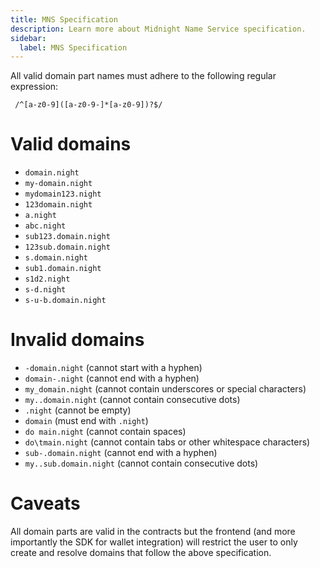```yaml
---
title: MNS Specification
description: Learn more about Midnight Name Service specification.
sidebar:
  label: MNS Specification
---
```


All valid domain part names must adhere to the following regular expression:

```regexp
 /^[a-z0-9]([a-z0-9-]*[a-z0-9])?$/
```

# Valid domains

- `domain.night`
- `my-domain.night`
- `mydomain123.night`
- `123domain.night`
- `a.night`
- `abc.night`
- `sub123.domain.night`
- `123sub.domain.night`
- `s.domain.night`
- `sub1.domain.night`
- `s1d2.night`
- `s-d.night`
- `s-u-b.domain.night`

# Invalid domains

- `-domain.night` (cannot start with a hyphen)
- `domain-.night` (cannot end with a hyphen)
- `my_domain.night` (cannot contain underscores or special characters)
- `my..domain.night` (cannot contain consecutive dots)
- `.night` (cannot be empty)
- `domain` (must end with `.night`)
- `do main.night` (cannot contain spaces)
- `do\tmain.night` (cannot contain tabs or other whitespace characters)
- `sub-.domain.night` (cannot end with a hyphen)
- `my..sub.domain.night` (cannot contain consecutive dots)

# Caveats

All domain parts are valid in the contracts but the frontend (and more importantly the SDK for wallet integration) will restrict the user to only create and resolve domains that follow the above specification.
